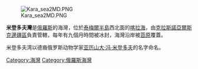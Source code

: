 [[Image:Kara_sea2MD.PNG|thumb]]

'''米登多夫灣'''是[[俄羅斯|俄羅斯]]的海灣，位於[[泰梅爾半島|泰梅爾半島]]西北面的[[喀拉海|喀拉海]]，由[[克拉斯諾亞爾斯克邊疆區|克拉斯諾亞爾斯克邊疆區]]負責管轄，每年有九個月時間被冰封，海灣沿岸被[[苔原|苔原]]覆蓋。

米登多夫湾以德裔俄罗斯动物学家[[亚历山大·冯·米登多夫|亚历山大·冯·米登多夫]]的名字命名。

{{coord|75|50|N|92|30|E|display=title|region:RU_type:waterbody_source:GNS-enwiki}}

[[Category:海灣|Category:海灣]]
[[Category:俄羅斯海灣|Category:俄羅斯海灣]]

{{Russia-geo-stub}}